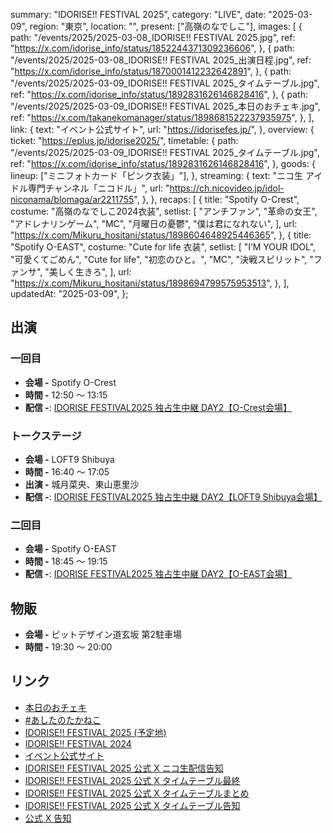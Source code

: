   summary: "IDORISE!! FESTIVAL 2025",
  category: "LIVE",
  date: "2025-03-09",
  region: "東京",
  location: "",
  present: ["高嶺のなでしこ"],
  images: [
    {
      path: "/events/2025/2025-03-08_IDORISE!! FESTIVAL 2025.jpg",
      ref: "https://x.com/idorise_info/status/1852244371309236606",
    },
    {
      path: "/events/2025/2025-03-08_IDORISE!! FESTIVAL 2025_出演日程.jpg",
      ref: "https://x.com/idorise_info/status/1870001412232642891",
    },
    {
      path: "/events/2025/2025-03-09_IDORISE!! FESTIVAL 2025_タイムテーブル.jpg",
      ref: "https://x.com/idorise_info/status/1892831626146828416",
    },
    {
      path: "/events/2025/2025-03-09_IDORISE!! FESTIVAL 2025_本日のおチェキ.jpg",
      ref: "https://x.com/takanekomanager/status/1898681522237935975",
    },
  ],
  link: {
    text: "イベント公式サイト",
    url: "https://idorisefes.jp/",
  },
  overview: {
    ticket: "https://eplus.jp/idorise2025/",
    timetable: {
      path: "/events/2025/2025-03-09_IDORISE!! FESTIVAL 2025_タイムテーブル.jpg",
      ref: "https://x.com/idorise_info/status/1892831626146828416",
    },
    goods: {
      lineup: ["ミニフォトカード「ピンク衣装」"],
    },
    streaming: {
      text: "ニコ生 アイドル専門チャンネル「ニコドル」",
      url: "https://ch.nicovideo.jp/idol-niconama/blomaga/ar2211755",
    },
  },
  recaps: [
    {
      title: "Spotify O-Crest",
      costume: "高嶺のなでしこ2024衣装",
      setlist: [
        "アンチファン",
        "革命の女王",
        "アドレナリンゲーム",
        "MC",
        "月曜日の憂鬱",
        "僕は君になれない",
      ],
      url: "https://x.com/Mikuru_hositani/status/1898604648925446365",
    },
    {
      title: "Spotify O-EAST",
      costume: "Cute for life 衣装",
      setlist: [
        "I’M YOUR IDOL",
        "可愛くてごめん",
        "Cute for life",
        "初恋のひと。",
        "MC",
        "決戦スピリット",
        "ファンサ",
        "美しく生きろ",
      ],
      url: "https://x.com/Mikuru_hositani/status/1898694799575953513",
    },
  ],
  updatedAt: "2025-03-09",
};

## 出演

### 一回目

- **会場 -** Spotify O-Crest
- **時間 -** 12:50 〜 13:15
- **配信 -**: [IDORISE FESTIVAL2025 独占生中継 DAY2【O-Crest会場】](https://live.nicovideo.jp/watch/lv347131387)

### トークステージ

- **会場 -** LOFT9 Shibuya
- **時間 -** 16:40 〜 17:05
- **出演 -** 城月菜央、東山恵里沙
- **配信 -**: [IDORISE FESTIVAL2025 独占生中継 DAY2【LOFT9 Shibuya会場】](https://live.nicovideo.jp/watch/lv347131391)

### 二回目

- **会場 -** Spotify O-EAST
- **時間 -** 18:45 〜 19:15
- **配信 -**: [IDORISE FESTIVAL2025 独占生中継 DAY2【O-EAST会場】](https://live.nicovideo.jp/watch/lv347131375)

## 物販

- **会場 -** ピットデザイン道玄坂 第2駐車場
- **時間 -** 19:30 〜 20:00

## リンク

- [本日のおチェキ](https://x.com/takanekomanager/status/1898681522237935975)
- [#あしたのたかねこ](https://x.com/takanenofficial/status/1898312771009487340)
- [IDORISE!! FESTIVAL 2025 (予定地)](https://2025.idorisefes.jp/)
- [IDORISE!! FESTIVAL 2024](https://2024.idorisefes.jp/)
- [イベント公式サイト](https://idorisefes.jp/)
- [IDORISE!! FESTIVAL 2025 公式 X ニコ生配信告知](https://x.com/idorise_info/status/1895760929419350123)
- [IDORISE!! FESTIVAL 2025 公式 X タイムテーブル最終](https://x.com/idorise_info/status/1897181772687007768)
- [IDORISE!! FESTIVAL 2025 公式 X タイムテーブルまとめ](https://x.com/idorise_info/status/1895436192189186218)
- [IDORISE!! FESTIVAL 2025 公式 X タイムテーブル告知](https://x.com/idorise_info/status/1892831626146828416)
- [公式 X 告知](https://x.com/takanenofficial/status/1852553733986828532)
